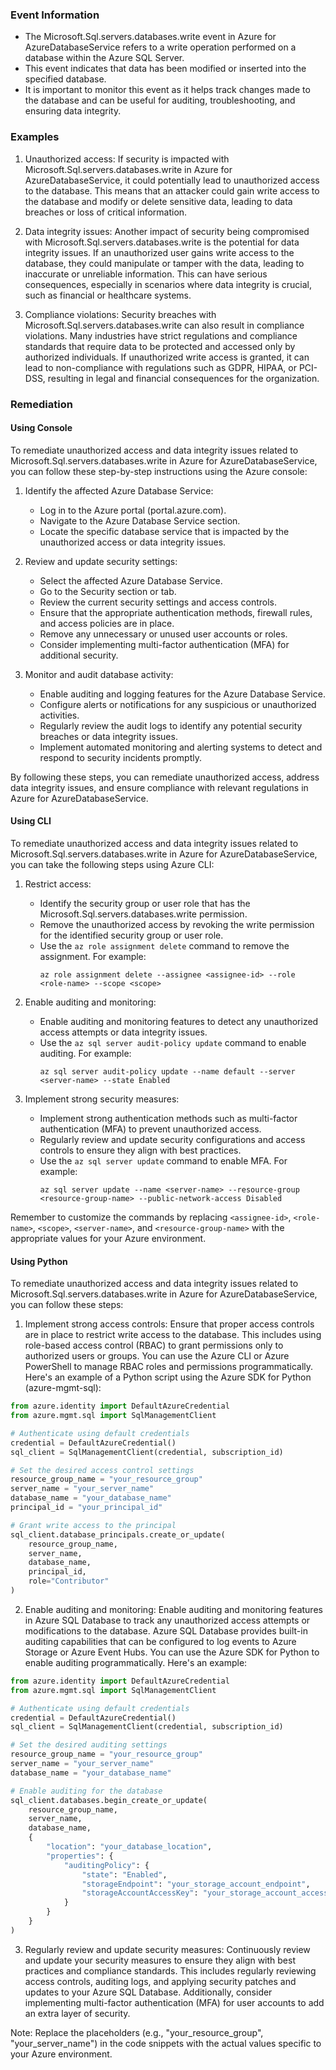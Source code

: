 
### Event Information

- The Microsoft.Sql.servers.databases.write event in Azure for AzureDatabaseService refers to a write operation performed on a database within the Azure SQL Server.
- This event indicates that data has been modified or inserted into the specified database.
- It is important to monitor this event as it helps track changes made to the database and can be useful for auditing, troubleshooting, and ensuring data integrity.


### Examples

1. Unauthorized access: If security is impacted with Microsoft.Sql.servers.databases.write in Azure for AzureDatabaseService, it could potentially lead to unauthorized access to the database. This means that an attacker could gain write access to the database and modify or delete sensitive data, leading to data breaches or loss of critical information.

2. Data integrity issues: Another impact of security being compromised with Microsoft.Sql.servers.databases.write is the potential for data integrity issues. If an unauthorized user gains write access to the database, they could manipulate or tamper with the data, leading to inaccurate or unreliable information. This can have serious consequences, especially in scenarios where data integrity is crucial, such as financial or healthcare systems.

3. Compliance violations: Security breaches with Microsoft.Sql.servers.databases.write can also result in compliance violations. Many industries have strict regulations and compliance standards that require data to be protected and accessed only by authorized individuals. If unauthorized write access is granted, it can lead to non-compliance with regulations such as GDPR, HIPAA, or PCI-DSS, resulting in legal and financial consequences for the organization.

### Remediation

#### Using Console

To remediate unauthorized access and data integrity issues related to Microsoft.Sql.servers.databases.write in Azure for AzureDatabaseService, you can follow these step-by-step instructions using the Azure console:

1. Identify the affected Azure Database Service: 
   - Log in to the Azure portal (portal.azure.com).
   - Navigate to the Azure Database Service section.
   - Locate the specific database service that is impacted by the unauthorized access or data integrity issues.

2. Review and update security settings:
   - Select the affected Azure Database Service.
   - Go to the Security section or tab.
   - Review the current security settings and access controls.
   - Ensure that the appropriate authentication methods, firewall rules, and access policies are in place.
   - Remove any unnecessary or unused user accounts or roles.
   - Consider implementing multi-factor authentication (MFA) for additional security.

3. Monitor and audit database activity:
   - Enable auditing and logging features for the Azure Database Service.
   - Configure alerts or notifications for any suspicious or unauthorized activities.
   - Regularly review the audit logs to identify any potential security breaches or data integrity issues.
   - Implement automated monitoring and alerting systems to detect and respond to security incidents promptly.

By following these steps, you can remediate unauthorized access, address data integrity issues, and ensure compliance with relevant regulations in Azure for AzureDatabaseService.

#### Using CLI

To remediate unauthorized access and data integrity issues related to Microsoft.Sql.servers.databases.write in Azure for AzureDatabaseService, you can take the following steps using Azure CLI:

1. Restrict access: 
   - Identify the security group or user role that has the Microsoft.Sql.servers.databases.write permission.
   - Remove the unauthorized access by revoking the write permission for the identified security group or user role.
   - Use the `az role assignment delete` command to remove the assignment. For example:
     ```
     az role assignment delete --assignee <assignee-id> --role <role-name> --scope <scope>
     ```

2. Enable auditing and monitoring:
   - Enable auditing and monitoring features to detect any unauthorized access attempts or data integrity issues.
   - Use the `az sql server audit-policy update` command to enable auditing. For example:
     ```
     az sql server audit-policy update --name default --server <server-name> --state Enabled
     ```

3. Implement strong security measures:
   - Implement strong authentication methods such as multi-factor authentication (MFA) to prevent unauthorized access.
   - Regularly review and update security configurations and access controls to ensure they align with best practices.
   - Use the `az sql server update` command to enable MFA. For example:
     ```
     az sql server update --name <server-name> --resource-group <resource-group-name> --public-network-access Disabled
     ```

Remember to customize the commands by replacing `<assignee-id>`, `<role-name>`, `<scope>`, `<server-name>`, and `<resource-group-name>` with the appropriate values for your Azure environment.

#### Using Python

To remediate unauthorized access and data integrity issues related to Microsoft.Sql.servers.databases.write in Azure for AzureDatabaseService, you can follow these steps:

1. Implement strong access controls: Ensure that proper access controls are in place to restrict write access to the database. This includes using role-based access control (RBAC) to grant permissions only to authorized users or groups. You can use the Azure CLI or Azure PowerShell to manage RBAC roles and permissions programmatically. Here's an example of a Python script using the Azure SDK for Python (azure-mgmt-sql):

```python
from azure.identity import DefaultAzureCredential
from azure.mgmt.sql import SqlManagementClient

# Authenticate using default credentials
credential = DefaultAzureCredential()
sql_client = SqlManagementClient(credential, subscription_id)

# Set the desired access control settings
resource_group_name = "your_resource_group"
server_name = "your_server_name"
database_name = "your_database_name"
principal_id = "your_principal_id"

# Grant write access to the principal
sql_client.database_principals.create_or_update(
    resource_group_name,
    server_name,
    database_name,
    principal_id,
    role="Contributor"
)
```

2. Enable auditing and monitoring: Enable auditing and monitoring features in Azure SQL Database to track any unauthorized access attempts or modifications to the database. Azure SQL Database provides built-in auditing capabilities that can be configured to log events to Azure Storage or Azure Event Hubs. You can use the Azure SDK for Python to enable auditing programmatically. Here's an example:

```python
from azure.identity import DefaultAzureCredential
from azure.mgmt.sql import SqlManagementClient

# Authenticate using default credentials
credential = DefaultAzureCredential()
sql_client = SqlManagementClient(credential, subscription_id)

# Set the desired auditing settings
resource_group_name = "your_resource_group"
server_name = "your_server_name"
database_name = "your_database_name"

# Enable auditing for the database
sql_client.databases.begin_create_or_update(
    resource_group_name,
    server_name,
    database_name,
    {
        "location": "your_database_location",
        "properties": {
            "auditingPolicy": {
                "state": "Enabled",
                "storageEndpoint": "your_storage_account_endpoint",
                "storageAccountAccessKey": "your_storage_account_access_key"
            }
        }
    }
)
```

3. Regularly review and update security measures: Continuously review and update your security measures to ensure they align with best practices and compliance standards. This includes regularly reviewing access controls, auditing logs, and applying security patches and updates to your Azure SQL Database. Additionally, consider implementing multi-factor authentication (MFA) for user accounts to add an extra layer of security.

Note: Replace the placeholders (e.g., "your_resource_group", "your_server_name") in the code snippets with the actual values specific to your Azure environment.

